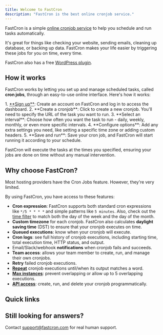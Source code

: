 ```yaml
---
title: Welcome to FastCron
description: "FastCron is the best online cronjob service."
---
```



FastCron is a simple [online cronjob service](/) to help you schedule and run tasks automatically. 

It's great for things like checking your website, sending emails, cleaning up database, or backing up data. FastCron makes your life easier by triggering these jobs for you on time, every time.

FastCron also has a free <a href="https://wordpress.org/plugins/fastcron/" target="_blank" rel="nofollow">WordPress plugin</a>.

## How it works
FastCron works by letting you set up and manage scheduled tasks, called **cron jobs**, through an easy-to-use online interface. Here's how it works:

<Steps>
1. <a href="https://app.fastcron.com/signup" target="_blank">**Sign up**</a>: Create an account on FastCron and log in to access the dashboard.
2. **Create a cronjob**: Click to create a new cronjob. You'll need to specify the URL of the task you want to run.
3. **Select an interval**: Choose how often you want the task to run - daily, weekly, monthly, or even more specific intervals.
4. **Configure options**: Add any extra settings you need, like setting a specific time zone or adding custom headers.
5. **Save and run**: Save your cron job, and FastCron will start running it according to your schedule.
</Steps>

FastCron will execute the tasks at the times you specified, ensuring your jobs are done on time without any manual intervention.

## Why choose FastCron?
Most hosting providers have the Cron Jobs feature. However, they're very limited.

By using FastCron, you have access to these features:

- **Cron expression**: FastCron supports both standard cron expressions like `*/5 * * * *` and simple patterns like `5 minutes`. Also, check out the [time filter](/blog/time-filter) to match both the day of the week and the day of the month.
- **Custom timezone** for each cronjob. FastCron also calculates **daylight saving time** (DST) to ensure that your cronjob executes on time. 
- **Queued executions**: know when your cronjob will execute.
- **Cron logs**: see full history of cronjob executions, including starting time, total execution time, HTTP status, and output.
- Email/Slack/webhook **notifications** when cronjob fails and succeeds.
- **Team access**: allows your team member to create, run, and manage their own cronjobs.
- **Retry** failed cronjob executions.
- [**Repeat**](/blog/repeat-cronjob) cronjob executions until/when its output matches a word.
- [**Max instances**](/blog/max-instances): prevent overlapping or allow up to 5 overlapping executions.
- [**API access**](/reference): create, run, and delete your cronjob programmatically.

## Quick links
<LinkCard
  title="Sign up"
  description="Create your account and start setting up cronjobs in minutes."
  href="https://app.fastcron.com/signup"
  target="_blank"
/>

<LinkCard
  title="Read the docs"
  description="To get a full reference to our API functions, let's read the docs."
  href="/reference"
/>

## Still looking for answers?
Contact support@fastcron.com for real human support.

